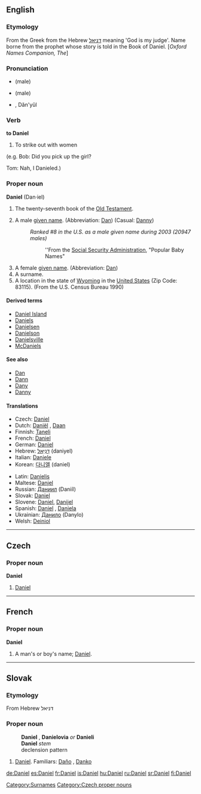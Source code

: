 {{wikipedia}}
==English==

{{Bible|27|Ezekiel|Hosea}}

===Etymology===
From the Greek {{polytonic|[[Δανιήλ]]}} from the Hebrew [[דניּאל]] meaning 'God is my judge'. Name borne from the prophet whose story is told in the Book of Daniel. [''Oxford Names Companion, The'']

===Pronunciation===
*{{IPA|/ˈdæn.jəl/}} (male)
*{{SAMPA|/"d{n.j@l/}} (male)
*{{AHD|Dăn'yel}} {{f}}, Dăn'yŭl {{m}}



===Verb===
'''to Daniel'''
# To strike out with women 

(e.g. 
Bob: Did you pick up the girl?

Tom: Nah, I Danieled.)

===Proper noun===
'''Daniel''' (Dan&middot;iel)

# The twenty-seventh book of the [[Old Testament]].
#{{given name|male|from Hebrew|}} A male [[given name]]. (Abbreviation: [[Dan]]) (Casual: [[Danny]])
#:''Ranked #8 in the U.S. as a male given name during 2003 (20947 males)''
#::''From the [http://www.ssa.gov Social Security Administration], "Popular Baby Names"
#A female [[given name]]. (Abbreviation: [[Dan]])
#A surname.
#A location in the state of [[Wyoming]] in the [[United States]] (Zip Code: 83115). (From the U.S. Census Bureau 1990)

[[Category:Surnames]]

====Derived terms====
*[[Daniel Island]]
*[[Daniels]]
*[[Danielsen]]
*[[Danielson]]
*[[Danielsville]]
*[[McDaniels]]

====See also====
*[[Dan]]
*[[Dann]]
*[[Dany]]
*[[Danny]]

====Translations====
{{top}}
*Czech: [[#Czech|Daniel]] {{m}}
*Dutch: [[Daniël]] {{m}}, [[Daan]] {{m}}
*Finnish: [[Taneli]]
*French: [[#French|Daniel]]
*German: [[#German|Daniel]]
*Hebrew: [[דניאל|דָּנִיֵּאל]] (daniyel) {{mf}}
*Italian: [[Daniele]]
*Korean: [[다니엘]] (daniel)
{{mid}}
*Latin: [[Danielis]]
*Maltese: [[Danjel]]
*Russian: [[Даниил]] (Daniíl)
*Slovak: [[#Slovak|Daniel]] {{m}}
*Slovene: [[#Slovene|Daniel]], [[Danijel]]
*Spanish: [[#Spanish|Daniel]] {{m}}, [[Daniela]] {{f}}
*Ukrainian: [[Данило]] (Danylo)
*Welsh: [[Deiniol]]
{{bottom}}

----

==Czech==

===Proper noun===
'''Daniel''' {{m}}

# [[#English|Daniel]]

[[Category:Czech proper nouns]]

----

==French==

===Proper noun===
'''Daniel'''

# A man's or boy's name; [[#English|Daniel]].

----

==Slovak==

===Etymology===
From Hebrew דניאל

===Proper noun===
:'''Daniel''' {{m}}, '''Danielovia''' ''or'' '''Danieli''' {{p}}
:'''Daniel''' ''stem''
:declension pattern {{chlap}}
# [[Daniel#English|Daniel]].  Familiars: [[Daňo]] {{m}}, [[Danko]] {{m}}

[[de:Daniel]]
[[es:Daniel]]
[[fr:Daniel]]
[[is:Daniel]]
[[hu:Daniel]]
[[ru:Daniel]]
[[sr:Daniel]]
[[fi:Daniel]]